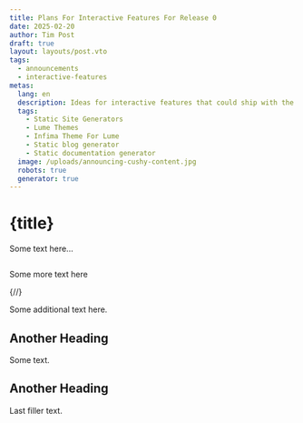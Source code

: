 ```yaml
---
title: Plans For Interactive Features For Release 0
date: 2025-02-20
author: Tim Post
draft: true
layout: layouts/post.vto
tags:
  - announcements
  - interactive-features
metas:
  lang: en
  description: Ideas for interactive features that could ship with the first beta version of Cushy Content.
  tags:
    - Static Site Generators
    - Lume Themes
    - Infima Theme For Lume
    - Static blog generator
    - Static documentation generator
  image: /uploads/announcing-cushy-content.jpg
  robots: true
  generator: true
---
```


# {title}

Some text here...

<img class="blog_image" src="/uploads/announcing-cushy-content.jpg" alt="" title="" />

Some more text here

{/*<!--more-->*/}

Some additional text here.

## Another Heading

Some text.

## Another Heading

Last filler text.